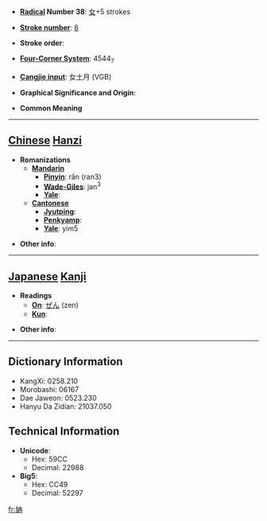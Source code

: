 * '''[[Wiktionary:Chinese radical index| Radical]] Number 38''': [[Wiktionary:Chinese radical index 女|女]]+5 strokes

* '''[[Wiktionary:Chinese total strokes index|Stroke number]]''': [[Wiktionary:Chinese total strokes index 8|8]]

* '''Stroke order''': 

* '''[[Wiktionary:Chinese four corner index|Four-Corner System]]''': 4544<sub>7</sub>

* '''[[Wiktionary:Chinese Cangjie index|Cangjie input]]''': 女土月 (VGB)

* '''Graphical Significance and Origin''': 

* '''Common Meaning'''

----

== [[Chinese]] [[Hanzi]] ==

* '''Romanizations'''
** '''[[Mandarin]]'''
*** '''[[Pinyin]]''': rǎn (ran3)
*** '''[[Wade-Giles]]''': jan<sup>3</sup>
*** '''[[Yale]]''': 
** '''[[Cantonese]]'''
*** '''[[Jyutping]]''':
*** '''[[Penkyamp]]''': 
*** '''[[Yale]]''': yim5

* '''Other info''': 

----

== [[Japanese]] [[Kanji]] ==

* '''Readings'''
** '''[[On]]''': [[ぜん]] (zen)
** '''[[Kun]]''': 

* '''Other info''':  

----

== Dictionary Information ==

* KangXi: 0258.210
* Morobashi: 06167
* Dae Jaweon: 0523.230
* Hanyu Da Zidian: 21037.050

== Technical Information ==

* '''Unicode''':
** Hex: 59CC
** Decimal: 22988
* '''Big5''':
** Hex: CC49
** Decimal: 52297

[[fr:姌]]
